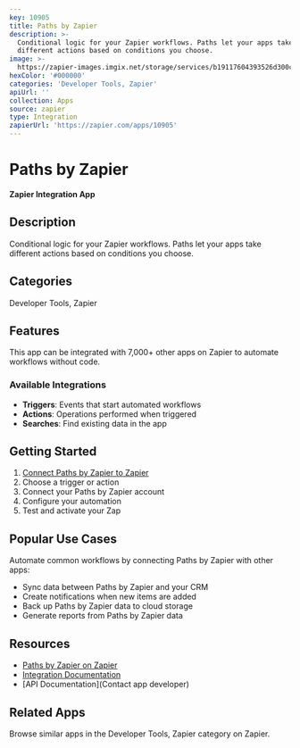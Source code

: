 ```yaml
---
key: 10905
title: Paths by Zapier
description: >-
  Conditional logic for your Zapier workflows. Paths let your apps take
  different actions based on conditions you choose.
image: >-
  https://zapier-images.imgix.net/storage/services/b19117604393526d300c8a75f47f9cad.png?auto=format%2Ccompress&ixlib=python-3.0.0&q=50
hexColor: '#000000'
categories: 'Developer Tools, Zapier'
apiUrl: ''
collection: Apps
source: zapier
type: Integration
zapierUrl: 'https://zapier.com/apps/10905'
---
```

# Paths by Zapier

**Zapier Integration App**

## Description

Conditional logic for your Zapier workflows. Paths let your apps take different actions based on conditions you choose.

## Categories

Developer Tools, Zapier

## Features

This app can be integrated with 7,000+ other apps on Zapier to automate workflows without code.

### Available Integrations

- **Triggers**: Events that start automated workflows
- **Actions**: Operations performed when triggered
- **Searches**: Find existing data in the app

## Getting Started

1. [Connect Paths by Zapier to Zapier](https://zapier.com/apps/10905)
2. Choose a trigger or action
3. Connect your Paths by Zapier account
4. Configure your automation
5. Test and activate your Zap

## Popular Use Cases

Automate common workflows by connecting Paths by Zapier with other apps:

- Sync data between Paths by Zapier and your CRM
- Create notifications when new items are added
- Back up Paths by Zapier data to cloud storage
- Generate reports from Paths by Zapier data

## Resources

- [Paths by Zapier on Zapier](https://zapier.com/apps/10905)
- [Integration Documentation](https://zapier.com/apps/10905/integrations)
- [API Documentation](Contact app developer)

## Related Apps

Browse similar apps in the Developer Tools, Zapier category on Zapier.
